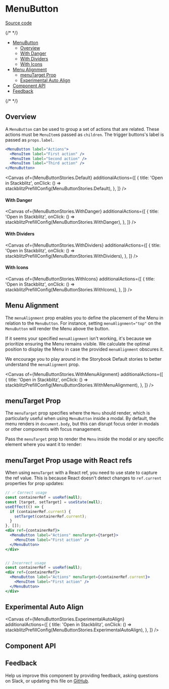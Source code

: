 
<Meta isTemplate />

# MenuButton

[Source code](https://github.com/carbon-design-system/carbon/tree/main/packages/react/src/components/MenuButton)

{/* <!-- START doctoc generated TOC please keep comment here to allow auto update --> <!-- DON'T EDIT THIS SECTION, INSTEAD RE-RUN doctoc TO UPDATE --> */}

- [MenuButton](#menubutton)
  - [Overview](#overview)
  - [With Danger](#with-danger)
  - [With Dividers](#with-dividers)
  - [With Icons](#with-icons)
- [Menu Alignment](#menu-alignment)
  - [menuTarget Prop](#menutarget-prop)
  - [Experimental Auto Align](#experimental-auto-align)
- [Component API](#component-api)
- [Feedback](#feedback)

{/* <!-- END doctoc generated TOC please keep comment here to allow auto update --> */}

## Overview

A `MenuButton` can be used to group a set of actions that are related. These
actions must be `MenuItem`s passed as `children`. The trigger buttons's label is
passed as `props.label`.

```jsx
<MenuButton label="Actions">
  <MenuItem label="First action" />
  <MenuItem label="Second action" />
  <MenuItem label="Third action" />
</MenuButton>
```
<Canvas
  of={MenuButtonStories.Default}
  additionalActions={[
    {
      title: 'Open in Stackblitz',
      onClick: () => stackblitzPrefillConfig(MenuButtonStories.Default),
    },
  ]}
/>

#### With Danger

<Canvas
  of={MenuButtonStories.WithDanger}
  additionalActions={[
    {
      title: 'Open in Stackblitz',
      onClick: () => stackblitzPrefillConfig(MenuButtonStories.WithDanger),
    },
  ]}
/>

#### With Dividers

<Canvas
  of={MenuButtonStories.WithDividers}
  additionalActions={[
    {
      title: 'Open in Stackblitz',
      onClick: () => stackblitzPrefillConfig(MenuButtonStories.WithDividers),
    },
  ]}
/>

#### With Icons

<Canvas
  of={MenuButtonStories.WithIcons}
  additionalActions={[
    {
      title: 'Open in Stackblitz',
      onClick: () => stackblitzPrefillConfig(MenuButtonStories.WithIcons),
    },
  ]}
/>

## Menu Alignment

The `menuAlignment` prop enables you to define the placement of the Menu in
relation to the `MenuButton`. For instance, setting `menuAlignment="top"` on the
`MenuButton` will render the Menu above the button.

If it seems your specified `menuAlignment` isn't working, it's because we
prioritize ensuring the Menu remains visible. We calculate the optimal position
to display the Menu in case the provided `menuAlignment` obscures it.

We encourage you to play around in the Storybook Default stories to better
understand the `menuAlignment` prop.

<Canvas
  of={MenuButtonStories.WithMenuAlignment}
  additionalActions={[
    {
      title: 'Open in Stackblitz',
      onClick: () => stackblitzPrefillConfig(MenuButtonStories.WithMenuAlignment),
    },
  ]}
/>

## menuTarget Prop

The `menuTarget` prop specifies where the `Menu` should render, which is
particularly useful when using `MenuButton` inside a modal. By default, the menu
renders in `document.body`, but this can disrupt focus order in modals or other
components with focus management.

Pass the `menuTarget` prop to render the `Menu` inside the modal or any specific
element where you want it to render:

## menuTarget Prop usage with React refs
When using `menuTarget` with a React ref, you need to use state to capture the ref value.
This is because React doesn't detect changes to `ref.current` properties for prop updates:
```jsx
// ✅ Correct usage
const containerRef = useRef(null);
const [target, setTarget] = useState(null);
useEffect(() => {
  if (containerRef.current) {
    setTarget(containerRef.current);
  }
}, []);
<div ref={containerRef}>
  <MenuButton label="Actions" menuTarget={target}>
    <MenuItem label="First action" />
  </MenuButton>
</div>


// Incorrect usage
const containerRef = useRef(null);
<div ref={containerRef}>
  <MenuButton label="Actions" menuTarget={containerRef.current}>
    <MenuItem label="First action" />
  </MenuButton>
</div>
```

## Experimental Auto Align

<Canvas
  of={MenuButtonStories.ExperimentalAutoAlign}
  additionalActions={[
    {
      title: 'Open in Stackblitz',
      onClick: () => stackblitzPrefillConfig(MenuButtonStories.ExperimentalAutoAlign),
    },
  ]}
/>

## Component API

<ArgTypes />

## Feedback

Help us improve this component by providing feedback, asking questions on Slack,
or updating this file on
[GitHub](https://github.com/carbon-design-system/carbon/edit/main/packages/react/src/components/MenuButton/MenuButton.mdx).
